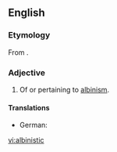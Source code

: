 ==English==

===Etymology===
From {{affix|en|albino|-istic}}.

===Adjective===
{{en-adj}}

# Of or pertaining to [[albinism]].

====Translations====
{{trans-top|of or pertaining to albinism}}
* German: {{t|de|albinotisch}}
{{trans-mid}}
{{trans-bottom}}

[[vi:albinistic]]